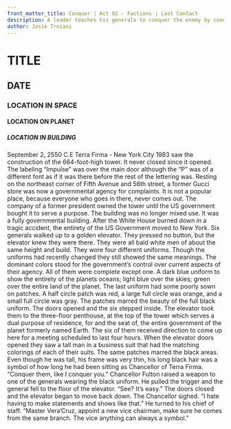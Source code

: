 ```yaml
---
front_matter_title: Conquer | Act 02 - Factions | Last Contact
description: A leader teaches his generals to conquer the enemy by conquering them.
author: Josie Troiani
---
```

# TITLE

## DATE

### LOCATION IN SPACE

#### LOCATION ON PLANET

##### LOCATION IN BUILDING

September 2, 2550 C.E
Terra Firma - New York City
1983 saw the construction of the 664-foot-high tower. It never closed since it opened. The labeling “Impulse” was over the main door although the “P” was of a different font as if it was there before the rest of the lettering was. Resting on the northeast corner of Fifth Avenue and 56th street, a former Gucci store was now a governmental agency for complaints. It is not a popular place, because everyone who goes in there, never comes out. The company of a former president owned the tower until the US government bought it to serve a purpose. The building was no longer mixed use. It was a fully governmental building. After the White House burned down in a tragic accident, the entirety of the US Government moved to New York.
Six generals walked up to a golden elevator. They pressed no button, but the elevator knew they were there. They were all bald white men of about the same height and build. They wore four different uniforms. Though the uniforms had recently changed they still showed the same meanings. The dominant colors stood for the government’s control over current aspects of their agency. All of them were complete except one. A dark blue uniform to show the entirety of the planets oceans; light blue over the skies; green over the entire land of the planet. The last uniform had some poorly sown on patches. A half circle patch was red, a large full circle was orange, and a small full circle was gray. The patches marred the beauty of the full black uniform.
The doors opened and the six stepped inside. The elevator took them to the three-floor penthouse, at the top of the tower which serves a dual purpose of residence, for and the seat of, the entire government of the planet formerly named Earth. The six of them received direction to come up here for a meeting scheduled to last four hours. When the elevator doors opened they saw a tall man in a business suit that had the matching colorings of each of their suits. The same patches marred the black areas. Even though he was tall, his frame was very thin, his long black hair was a symbol of how long he had been sitting as Chancellor of Terra Firma. “Conquer them, like I conquer you.”
Chancellor Fulton raised a weapon to one of the generals wearing the black uniform. He pulled the trigger and the general fell to the floor of the elevator. “See? It’s easy.” The doors closed and the elevator began to move back down. The Chancellor sighed. “I hate having to make statements and shows like that.” He turned to his chief of staff. “Master Vera’Cruz, appoint a new vice chairman, make sure he comes from the same branch. The vice anything can always a symbol.”
